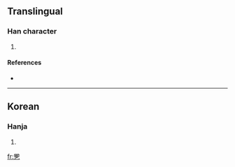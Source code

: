 ==Translingual==

===Han character===
{{Han char|rn=5|rad=乙|as=15|sn=16|four=|canj=金尸弓 (CSN)}}

# {{defn|Han}}

====References====
* {{Han ref|kx=0085.061|dkj=|dj=|hdz=|uh=3425|ud=13349|bh=|bd=}}

----

==Korean==

===Hanja===
{{ko-hanja|hangeul=설|rv=seol|mr=sŏl|y=sel}}

# {{defn|Korean}}

[[fr:㐥]]